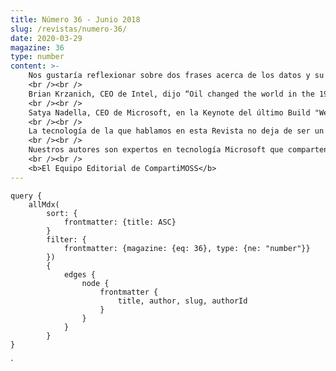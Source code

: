 ```yaml
---
title: Número 36 - Junio 2018
slug: /revistas/numero-36/
date: 2020-03-29
magazine: 36
type: number
content: >-
    ​​​​​​​​​​​​​​​​​​​​Nos gustaría reflexionar sobre dos frases acerca de los datos y su futuro: 
    <br /><br />
    Brian Krzanich, CEO de Intel, dijo “Oil changed the world in the 1900s. It drove cars, it drove the whole chemical industry,” Krzanich explains. “Data, I look at it as the new oil. It’s going to change most industries across the board.”
    <br /><br />
    Satya Nadella, CEO de Microsoft, en la Keynote del último Build "We need to ask ourselves not only what computers can do, but what computers should do, Data privacy is a human right"
    <br /><br />
    La tecnología de la que hablamos en esta Revista no deja de ser un medio para procesar y analizar los datos. Nuestros artículos, directa o indirectamente, tratan de explorar medios para trabajar con esos datos y potenciar la transformación de las personas. Datos es el concepto del futuro, el nuevo petróleo con el que tenemos que trabajar con ética y responsabilidad social.
    <br /><br />
    Nuestros autores son expertos en tecnología Microsoft que comparten sus conocimientos para hacer un mundo mejor, que escriben sus artículos para que podamos todos cambiar el modo en que trabajamos con los datos. Disfruten leyendo este número de septiembre y los invitamos a compartir su conocimiento en el próximo número de la revista y, por su puesto, a seguir leyéndonos.
    <br /><br />
    <b>El Equipo Editorial de CompartiMOSS​​​​​​​​</b>
---
```



<NumberHeader frontmatter={props.pageContext.frontmatter} />

<ViewArticles articles={props.data.allMdx} title="Índice" />

<ViewPartners />

    query {
        allMdx(    
            sort: {
                frontmatter: {title: ASC}
            }
            filter: {
                frontmatter: {magazine: {eq: 36}, type: {ne: "number"}}
            }) 
            {
                edges {
                    node {
                        frontmatter {
                            title, author, slug, authorId
                        }      
                    }
                }
            }
    }
`

